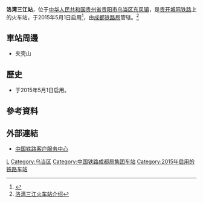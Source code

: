 {{Infobox China railway station
|车站名称 = 洛湾三江站
|图片 = 
|图片介绍 = 
|其他名称 =
|车站拼音 = Luowansanjiang
|英文名称 = Luowansanjiang Railway Station
|车站代码 = 47481<ref>{{cite web|url=http://hyfw.12306.cn/hyinfo/action/FwcszsAction_index?type=1|title=营业站服务信息查询|publisher=[[中国铁路客户服务中心|中国铁路客户服务中心]]|accessdate=2017-02-09|archive-date=2016-11-06|archive-url=https://web.archive.org/web/20161106075157/http://hyfw.12306.cn/hyinfo/action/FwcszsAction_index?type=1|dead-url=no}}</ref>
|电报码 = KRW
|拼音码 = LWJ
|车站地址 = [[贵州省|贵州省]][[贵阳市|贵阳市]][[乌当区|乌当区]][[东风镇_(贵阳市)|东风镇]]
|坐标 = {{coord|26|41|8.61|N|106|49|22.47|E|display=inline,title}}
|归属 = [[成都铁路局|成都铁路局]]
|车站等级 = 
|线路 = [[贵开城际铁路|贵开城际铁路]]
|月台数目 = 
|股道数目 = 
}}
'''洛湾三江站'''，位于[[中华人民共和国|中华人民共和国]][[贵州省|贵州省]][[贵阳市|贵阳市]][[乌当区|乌当区]][[东风镇_(贵阳市)|东风镇]]，是[[贵开城际铁路|贵开城际铁路]]上的火车站，于2015年5月1日启用<ref>{{Cite web |url=http://www.gywb.cn/content/2015-05/02/content_2985310.htm |title=贵州第一条城际快铁——贵阳至开阳快铁开通运营 |access-date=2017-01-16 |archive-date=2020-08-04 |archive-url=https://web.archive.org/web/20200804052633/http://www.gywb.cn/content/2015-05/02/content_2985310.htm |dead-url=yes }}</ref>，由[[成都铁路局|成都铁路局]]管辖。<ref>[http://search.huochepiao.com/huochezhan/jieshao/4240.htm 洛湾三江火车站介绍]</ref>
==車站周邊==
* 夹壳山

==歷史==
* 于2015年5月1日启用。
==參考資料==
{{reflist}}
==外部連結==
* [http://www.12306.cn/mormhweb/ 中国铁路客户服务中心] {{Wayback|url=http://www.12306.cn/mormhweb/ |date=20180205163941 }}
{{China-rail-stub}}
{{贵开城际铁路}}
[[Category:贵阳市铁路车站|L]]
[[Category:乌当区|Category:乌当区]]
[[Category:中国铁路成都局集团车站|Category:中国铁路成都局集团车站]]
[[Category:2015年启用的铁路车站|Category:2015年启用的铁路车站]]